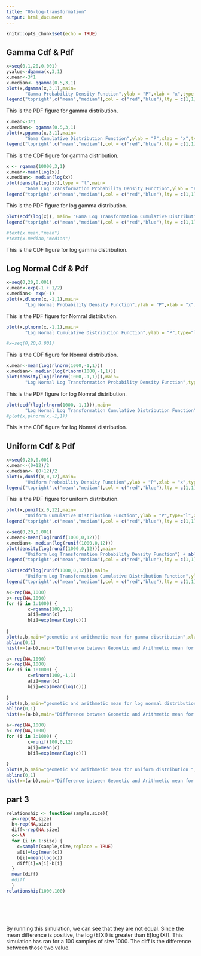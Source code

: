 ```yaml
---
title: "05-log-transformation"
output: html_document
---
```


```r
knitr::opts_chunk$set(echo = TRUE)
```


## Gamma Cdf & Pdf
```r


x=seq(0.1,20,0.001)
yvalue<-dgamma(x,3,1)
x.mean<-3*1
x.median<- qgamma(0.5,3,1)
plot(x,dgamma(x,3,1),main=
       "Gamma Probability Density Function",ylab = "P",xlab = "x",type = "l") + abline(v=x.mean,col="red") + abline(v=x.median,col="blue") 
legend("topright",c("mean","median"),col = c("red","blue"),lty = c(1,1))

```
This is the PDF figure for gamma distribution. 

```r
x.mean<-3*1
x.median<- qgamma(0.5,3,1)
plot(x,pgamma(x,3,1),main=
       "Gama Cumulative Distribution Function",ylab = "P",xlab = "x",type = "l") + abline(v=x.mean,col="red",labs="m") + abline(v=x.median,col="blue")
legend("topright",c("mean","median"),col = c("red","blue"),lty = c(1,1))


```
This is the CDF figure for gamma distribution. 


```r
x <- rgamma(10000,3,1)
x.mean<-mean(log(x))
x.median<- median(log(x))
plot(density(log(x)),type = "l",main=
       "Gama Log Transformation Probability Density Function",ylab = "P",xlab = "x") + abline(v=x.mean,col="red")+abline(v=x.median,col="blue")
legend("topright",c("mean","median"),col = c("red","blue"),lty = c(1,1))
```
This is the PDF figure for log gamma distribution. 


```r

plot(ecdf(log(x)), main= "Gama Log Transformation Cumulative Distribution Function") + abline(v=x.mean,col="red",labs="m") + abline(v=x.median,col="blue")
legend("topright",c("mean","median"),col = c("red","blue"),lty = c(1,1))

#text(x.mean,"mean")
#text(x.median,"median")
```
This is the CDF figure for log gamma distribution. 

## Log Normal Cdf & Pdf
```r
x=seq(0,20,0.001)
x.mean<-exp(-1 + 1/2)
x.median<- exp(-1)
plot(x,dlnorm(x,-1,1),main=
       "Log Normal Probability Density Function",ylab = "P",xlab = "x",type = "l") + abline(v=x.mean,col="red",labs="m") + abline(v=x.median,col="blue") 
```
This is the PDF figure for Nomral distribution. 


```r
plot(x,plnorm(x,-1,1),main=
       "Log Normal Cumulative Distribution Function",ylab = "P",type="l",xlab = "x") + abline(v=x.mean,col="red",labs="m") + abline(v=x.median,col="blue")

#x=seq(0,20,0.001)
```
This is the CDF figure for Nomral distribution. 


```r
x.mean<-mean(log(rlnorm(1000,-1,1)))
x.median<- median(log(rlnorm(1000,-1,1)))
plot(density(log(rlnorm(1000,-1,1))),main=
       "Log Normal Log Transformation Probability Density Function",type = "l") + abline(v=x.mean,col="red",labs="m") + abline(v=x.median,col="blue") 
```
This is the PDF figure for log Nomral distribution. 


```r
plot(ecdf(log(rlnorm(1000,-1,1))),main=
       "Log Normal Log Transformation Cumulative Distribution Function",ylab = "P",xlab = "x") + abline(v=x.mean,col="red",labs="m") + abline(v=x.median,col="blue")
#plot(x,plnorm(x,-1,1))
```
This is the CDF figure for log Nomral distribution. 



## Uniform Cdf & Pdf
```r
x=seq(0,20,0.001)
x.mean<-(0+12)/2
x.median<- (0+12)/2
plot(x,dunif(x,0,12),main=
       "Uniform Probability Density Function",ylab = "P",xlab = "x",type = "l") + abline(v=x.mean,col="red",labs="m") + abline(v=x.median,col="blue") 
legend("topright",c("mean","median"),col = c("red","blue"),lty = c(1,1))
```
This is the PDF figure for uniform distribution. 


```r
plot(x,punif(x,0,12),main=
       "Uniform Cumulative Distribution Function",ylab = "P",type="l",xlab = "x") + abline(v=x.mean,col="red",labs="m") + abline(v=x.median,col="blue")
legend("topright",c("mean","median"),col = c("red","blue"),lty = c(1,1))
```


```r
x=seq(0,20,0.001)
x.mean<-mean(log(runif(1000,0,12)))
x.median<- median(log(runif(1000,0,12)))
plot(density(log(runif(1000,0,12))),main=
       "Uniform Log Transformation Probability Density Function") + abline(v=x.mean,col="red") + abline(v=x.median,col="blue") 
legend("topright",c("mean","median"),col = c("red","blue"),lty = c(1,1))

```


```r
plot(ecdf(log(runif(1000,0,12))),main=
       "Uniform Log Transformation Cumulative Distribution Function",ylab = "P",xlab = "x") + abline(v=x.mean,col="red") + abline(v=x.median,col="blue")
legend("topright",c("mean","median"),col = c("red","blue"),lty = c(1,1))

```
```r
a<-rep(NA,1000)
b<-rep(NA,1000)
for (i in 1:1000) {
        c=rgamma(100,3,1)
        a[i]=mean(c)
        b[i]=exp(mean(log(c)))
        
}
plot(a,b,main="geometic and arithmetic mean for gamma distribution",xlab="Arithmetic Mean",ylab="Geometic Mean")
abline(0,1)
hist(x=(a-b),main="Difference between Geometic and Arithmetic mean for gamma distribution ",xlab="Difference")

```

```r
a<-rep(NA,1000)
b<-rep(NA,1000)
for (i in 1:1000) {
        c=rlnorm(100,-1,1)
        a[i]=mean(c)
        b[i]=exp(mean(log(c)))
        
}
plot(a,b,main="geometic and arithmetic mean for log normal distribution",xlab="Arithmetic Mean",ylab="Geometic Mean")
abline(0,1)
hist(x=(a-b),main="Difference between Geometic and Arithmetic mean for log normal distribution",xlab="Difference")

```



```r
a<-rep(NA,1000)
b<-rep(NA,1000)
for (i in 1:1000) {
        c=runif(100,0,12)
        a[i]=mean(c)
        b[i]=exp(mean(log(c)))
        
}
plot(a,b,main="geometic and arithmetic mean for uniform distribution ",xlab="Arithmetic Mean",ylab="Geometic Mean")
abline(0,1)
hist(x=(a-b),main="Difference between Geometic and Arithmetic mean for uniform distribution",xlab="Difference")

```

## part 3 

```r
relationship <- function(sample,size){
  a<-rep(NA,size)
  b<-rep(NA,size)
  diff<-rep(NA,size)
  c<-NA
  for (i in 1:size) {
    c=sample(sample,size,replace = TRUE)
    a[i]=log(mean(c))
    b[i]=mean(log(c))
    diff[i]=a[i]-b[i]
  }
  mean(diff)
  #diff
  }
relationship(1000,100)







```
By running this simulation, we can see that they are not equal. Since the mean difference is positive, the log (E[X]) is greater than E[log (X)]. This simulation has ran for a 100 samples of size 1000. The diff is the difference between those two value. 



